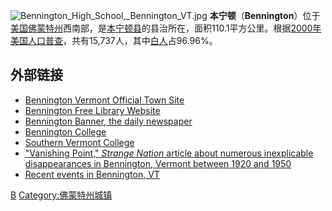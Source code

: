 [[Image:Bennington_High_School,_Bennington_VT.jpg|thumb]]
'''本宁顿'''（'''Bennington'''）位于[[美国|美国]][[佛蒙特州|佛蒙特州]]西南部，是[[本宁顿县_(佛蒙特州)|本宁顿县]]的县治所在，面积110.1平方公里。根据[[2000年美国人口普查|2000年美国人口普查]]，共有15,737人，其中[[白人|白人]]占96.96%。

== 外部链接 ==
* [http://www.bennington.com/ Bennington Vermont Official Town Site] {{Wayback|url=http://www.bennington.com/ |date=20110707223714 }}
* [http://www.benningtonfreelibrary.org/ Bennington Free Library Website] {{Wayback|url=http://www.benningtonfreelibrary.org/ |date=20061004063933 }}
* [http://www.benningtonbanner.com Bennington Banner, the daily newspaper] {{Wayback|url=http://www.benningtonbanner.com/ |date=20201011092003 }}
* [http://www.bennington.edu/ Bennington College] {{Wayback|url=http://www.bennington.edu/ |date=20110807145918 }}
* [https://web.archive.org/web/20110709100818/http://www.svc.edu/ Southern Vermont College]
* [https://web.archive.org/web/20071016164837/http://www.strangenation.com.au/articles/vanish.htm "Vanishing Point," ''Strange Nation'' article about numerous inexplicable disappearances in Bennington, Vermont between 1920 and 1950]
* [http://www.mytownsquare.org/index.php/Bennington%2C_VT%2C_USA Recent events in Bennington, VT] {{Wayback|url=http://www.mytownsquare.org/index.php/Bennington%2C_VT%2C_USA |date=20070930163417 }}

{{Authority control}}
{{Vermont-stub}}

[[Category:佛蒙特州城市|B]]
[[Category:佛蒙特州城镇|Category:佛蒙特州城镇]]
